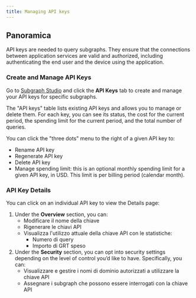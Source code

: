 ```yaml
---
title: Managing API keys
---
```


## Panoramica

API keys are needed to query subgraphs. They ensure that the connections between application services are valid and authorized, including authenticating the end user and the device using the application.

### Create and Manage API Keys

Go to [Subgraph Studio](https://thegraph.com/studio/) and click the **API Keys** tab to create and manage your API keys for specific subgraphs.

The "API keys" table lists existing API keys and allows you to manage or delete them. For each key, you can see its status, the cost for the current period, the spending limit for the current period, and the total number of queries.

You can click the "three dots" menu to the right of a given API key to:

- Rename API key
- Regenerate API key
- Delete API key
- Manage spending limit: this is an optional monthly spending limit for a given API key, in USD. This limit is per billing period (calendar month).

### API Key Details

You can click on an individual API key to view the Details page:

1. Under the **Overview** section, you can:
   - Modificare il nome della chiave
   - Rigenerare le chiavi API
   - Visualizza l'utilizzo attuale della chiave API con le statistiche:
     - Numero di query
     - Importo di GRT speso
2. Under the **Security** section, you can opt into security settings depending on the level of control you’d like to have. Specifically, you can:
   - Visualizzare e gestire i nomi di dominio autorizzati a utilizzare la chiave API
   - Assegnare i subgraph che possono essere interrogati con la chiave API
